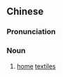 {{also|家纺}}
==Chinese==
{{zh-forms|s=家纺}}

===Pronunciation===
{{zh-pron
|m=jiāfǎng
|cat=n
}}

===Noun===
{{zh-noun}}

# [[home]] [[textiles]]
